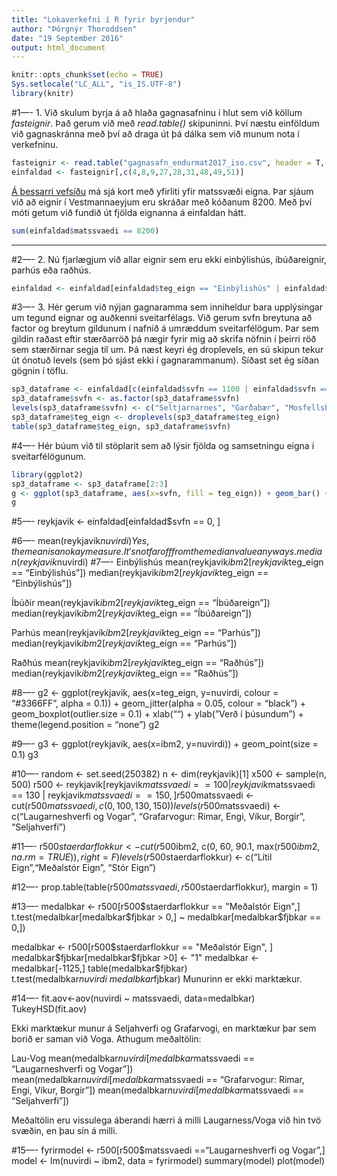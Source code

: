```yaml
---
title: "Lokaverkefni í R fyrir byrjendur"
author: "Þórgnýr Thoroddsen"
date: "19 September 2016"
output: html_document
---
```


```r
knitr::opts_chunk$set(echo = TRUE)
Sys.setlocale("LC_ALL", "is_IS.UTF-8")
library(knitr)
```

#1----
1. Við skulum byrja á að hlaða gagnasafninu í hlut sem við köllum *fasteignir*. Það gerum við með *read.table()* skipuninni. Því næstu einföldum við gagnaskránna með því að draga út þá dálka sem við munum nota í verkefninu.

```r
fasteignir <- read.table("gagnasafn_endurmat2017_iso.csv", header = T, sep = ",", na.strings = "(null)", fileEncoding = "latin1")
einfaldad <- fasteignir[,c(4,8,9,27,28,31,48,49,51)]
```

[Á þessarri vefsíðu](http://www.skra.is/library/Samnyttar-skrar-/Fasteignamat-2017/2016_LANDSBYGGD_IBU_v2.pdf) má sjá kort með yfirliti yfir matssvæði eigna. Þar sjáum við að eignir í Vestmannaeyjum eru skráðar með kóðanum 8200. Með því móti getum við fundið út fjölda eignanna á einfaldan hátt.

```r
sum(einfaldad$matssvaedi == 8200)
```
---
#2----
2. Nú fjarlægjum við allar eignir sem eru ekki einbýlishús, íbúðareignir, parhús eða raðhús.

```r
einfaldad <- einfaldad[einfaldad$teg_eign == "Einbýlishús" | einfaldad$teg_eign == "Íbúðareign" | einfaldad$teg_eign == "Parhús" | einfaldad$teg_eign == "Raðhús", ]
```

#3----
3. 
Hér gerum við nýjan gagnaramma sem inniheldur bara upplýsingar um tegund eignar og auðkenni sveitarfélags. Við gerum svfn breytuna að factor og breytum gildunum í nafnið á umræddum sveitarfélögum. Þar sem gildin raðast eftir stærðarröð þá nægir fyrir mig að skrifa nöfnin í þeirri röð sem stærðirnar segja til um. Þá næst keyri ég droplevels, en sú skipun tekur út ónotuð levels (sem þó sjást ekki í gagnarammanum). Síðast set ég síðan gögnin í töflu.
```r
sp3_dataframe <- einfaldad[c(einfaldad$svfn == 1100 | einfaldad$svfn == 1300 | einfaldad$svfn == 1604),]
sp3_dataframe$svfn <- as.factor(sp3_dataframe$svfn)
levels(sp3_dataframe$svfn) <- c("Seltjarnarnes", "Garðabær", "Mosfellsbær")
sp3_dataframe$teg_eign <- droplevels(sp3_dataframe$teg_eign)
table(sp3_dataframe$teg_eign, sp3_dataframe$svfn)
```








#4----
Hér búum við til stöplarit sem að lýsir fjölda og samsetningu eigna í sveitarfélögunum.
```r
library(ggplot2)
sp3_dataframe <- sp3_dataframe[2:3]
g <- ggplot(sp3_dataframe, aes(x=svfn, fill = teg_eign)) + geom_bar() + xlab("") + ylab("Fjöldi") + scale_fill_discrete(name = "Tegund eignar", labels = c("Einbýlishús", "Íbúðareign", "Parhús", "Raðhús"))
g
```
#5----
reykjavik <- einfaldad[einfaldad$svfn == 0, ]

#6----
mean(reykjavik$nuvirdi)
Yes, the mean is an okay measure. It's not far off from the median value anyways.
median(reykjavik$nuvirdi)
#7----
Einbýlishús
mean(reykjavik$ibm2[reykjavik$teg_eign == "Einbýlishús"])
median(reykjavik$ibm2[reykjavik$teg_eign == "Einbýlishús"])

Íbúðir
mean(reykjavik$ibm2[reykjavik$teg_eign == "Íbúðareign"])
median(reykjavik$ibm2[reykjavik$teg_eign == "Íbúðareign"])

Parhús
mean(reykjavik$ibm2[reykjavik$teg_eign == "Parhús"])
median(reykjavik$ibm2[reykjavik$teg_eign == "Parhús"])

Raðhús
mean(reykjavik$ibm2[reykjavik$teg_eign == "Raðhús"])
median(reykjavik$ibm2[reykjavik$teg_eign == "Raðhús"])

#8----
g2 <- ggplot(reykjavik, aes(x=teg_eign, y=nuvirdi, colour = "#3366FF", alpha = 0.1)) + geom_jitter(alpha = 0.05, colour = "black") + geom_boxplot(outlier.size = 0.1) + xlab("") + ylab("Verð í þúsundum") + theme(legend.position = "none")
g2





#9----
g3 <- ggplot(reykjavik, aes(x=ibm2, y=nuvirdi)) + geom_point(size = 0.1)
g3







#10----
random <- set.seed(250382)
n <- dim(reykjavik)[1]
x500 <- sample(n, 500)
r500 <- reykjavik[reykjavik$matssvaedi == 100 | reykjavik$matssvaedi == 130 | reykjavik$matssvaedi == 150,]
r500$matssvaedi <- cut(r500$matssvaedi, c(0, 100, 130, 150))
levels(r500$matssvaedi) <- c("Laugarneshverfi og Vogar", "Grafarvogur: Rimar, Engi, Víkur, Borgir", "Seljahverfi")

#11----
r500$staerdarflokkur <- cut(r500$ibm2, c(0, 60, 90.1, max(r500$ibm2, na.rm = TRUE)), right=F)
levels(r500$staerdarflokkur) <- c("Lítil Eign","Meðalstór Eign", "Stór Eign")






#12----
prop.table(table(r500$matssvaedi, r500$staerdarflokkur), margin = 1)








#13----
medalbkar <- r500[r500$staerdarflokkur == "Meðalstór Eign",]
t.test(medalbkar[medalbkar$fjbkar > 0,] ~ medalbkar[medalbkar$fjbkar == 0,])

medalbkar <- r500[r500$staerdarflokkur == "Meðalstór Eign", ]
medalbkar$fjbkar[medalbkar$fjbkar >0] <- "1"
medalbkar <- medalbkar[-1125,]
table(medalbkar$fjbkar)
t.test(medalbkar$nuvirdi~medalbkar$fjbkar)
Munurinn er ekki marktækur.

#14----
fit.aov<-aov(nuvirdi ~ matssvaedi, data=medalbkar)
TukeyHSD(fit.aov)

Ekki marktækur munur á Seljahverfi og Grafarvogi, en marktækur þar sem borið er saman við Voga. Athugum meðaltölin:

Lau-Vog
mean(medalbkar$nuvirdi[medalbkar$matssvaedi == "Laugarneshverfi og Vogar"])
mean(medalbkar$nuvirdi[medalbkar$matssvaedi == "Grafarvogur: Rimar, Engi, Víkur, Borgir"])
mean(medalbkar$nuvirdi[medalbkar$matssvaedi == "Seljahverfi"])

Meðaltölin eru vissulega áberandi hærri á milli Laugarness/Voga við hin tvö svæðin, en þau sín á milli.

#15----
fyrirmodel <- r500[r500$matssvaedi =="Laugarneshverfi og Vogar",]
model <- lm(nuvirdi ~ ibm2, data = fyrirmodel)
summary(model)
plot(model)
